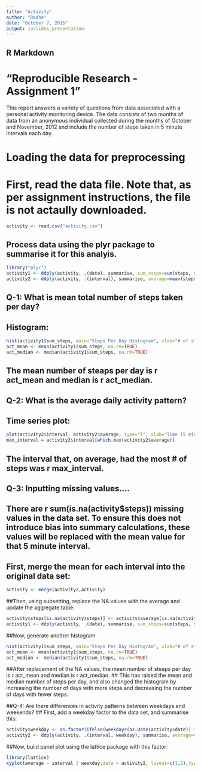```yaml
---
title: "Activity"
author: "Radha"
date: "October 7, 2015"
output: ioslides_presentation
---
```


## R Markdown
"Reproducible Research - Assignment 1"
=======================================
This report answers a variety of questions from data associated with a personal activity monitoring device. The data consists of two months of data from an anonymous individual collected during the months of October and November, 2012 and include the number of steps taken in 5 minute intervals each day.

# Loading the data for preprocessing

# First, read the data file. Note that, as per assignment instructions, the file is not actaully downloaded.

```r
activity <- read.csv("activity.csv")
```

## Process data using the plyr package to summarise it for this analyis.

```r
library("plyr")
activity1 <- ddply(activity, .(date), summarise, sum_steps=sum(steps, na.rm=TRUE))
activity2 <- ddply(activity, .(interval), summarise, average=mean(steps, na.rm=TRUE))
```

## Q-1: What is mean total number of steps taken per day?
## Histogram:

```r
hist(activity1$sum_steps, main="Steps Per Day Histogram", xlab="# of steps")
act_mean <- mean(activity1$sum_steps, na.rm=TRUE)
act_median <- median(activity1$sum_steps, na.rm=TRUE)
```
## The mean number of steaps per day is r act_mean and median is r act_median.

## Q-2: What is the average daily activity pattern?
## Time series plot:
```r
plot(activity2$interval, activity2$average, type="l", xlab="Time (5 min interval)", ylab="Average daily # of steps")
max_interval = activity2$interval[which.max(activity2$average)]
```

## The interval that, on average, had the most # of steps was r max_interval.

## Q-3: Inputting missing values.... 
## There are r sum(is.na(activity$steps)) missing values in the data set. To ensure this does not introduce bias into summary calculations, these values will be replaced with the mean value for that 5 minute interval.

## First, merge the mean for each interval into the original data set:


```r
activity <- merge(activity2,activity)
```

##Then, using subsetting, replace the NA values with the average and update the aggregate table:

```r
activity$steps[is.na(activity$steps)] <- activity$average[is.na(activity$steps)]
activity1 <- ddply(activity, .(date), summarise, sum_steps=sum(steps, na.rm=TRUE))
```
##Now, generate another histogram
```r
hist(activity1$sum_steps, main="Steps Per Day Histogram", xlab="# of steps")
act_mean <- mean(activity1$sum_steps, na.rm=TRUE)
act_median <- median(activity1$sum_steps, na.rm=TRUE)
```

##After replacement of the NA values, the mean number of steaps per day is r act_mean and median is r act_median.
## This has raised the mean and median number of steps per day, and also changed the histogram by increasing the number of days with more steps and decreasing the number of days with fewer steps.

##Q-4: Are there differences in activity patterns between weekdays and weekends?
## First, add a weekday factor to the data set, and summarise this:

```r
activity$weekday <- as.factor(ifelse(weekdays(as.Date(activity$date)) %in% c("Saturday", "Sunday"), "weekend","weekday"))
activity2 <- ddply(activity, .(interval, weekday), summarise, average=mean(steps, na.r=TRUE))
```

##Now, build panel plot using the lattice package with this factor:

```r
library(lattice)
xyplot(average ~ interval | weekday,data = activity2, layout=c(1,2),type="l", xlab="Time (5 min interval)", ylab="Average daily # of steps")
```
